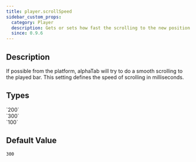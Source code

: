 ```yaml
---
title: player.scrollSpeed
sidebar_custom_props:
  category: Player
  description: Gets or sets how fast the scrolling to the new position should happen.
  since: 0.9.6
---
```


<SinceBadge since="0.9.6" />


## Description

If possible from the platform, alphaTab will try to do a smooth scrolling to the played bar. This setting defines the speed of scrolling in milliseconds. 

<PropertyDescription metadata={metadata} />

## Types

<TypeTable>
    <TypeRow type="all" name="int">
        `200`<br />
        `300`<br />
        `100`
    </TypeRow>
</TypeTable>

## Default Value
`300`